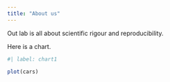 ```yaml
---
title: "About us"
---
```


Out lab is all about scientific rigour and reproducibility.

Here is a chart. 

```r
#| label: chart1

plot(cars)
```


